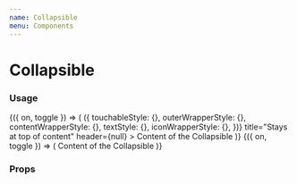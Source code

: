 ```yaml
---
name: Collapsible
menu: Components
---
```



# Collapsible

### Usage

<Playground>
  <Toggle initial={false}>
    {({ on, toggle }) => (
      <Collapsible
        isAnimated={true}
        // The header will move to the end of the content when revealing content
        shouldMoveWithEndOfContent={false}
        initialIsOpen={false}
        isOpen={on}
        onOpen={toggle}
        onClose={toggle}
        getStyles={() => ({
          touchableStyle: {},
          outerWrapperStyle: {},
          contentWrapperStyle: {},
          textStyle: {},
          iconWrapperStyle: {},
        })}
        title="Stays at top of content"
        header={null}
      >
        <Box
          marginVertical={16}
          justifyContent="center"
          alignItems="center"
          height={300}
          backgroundColor="#67c6bb"
        >
          <Text color="white">Content of the Collapsible</Text>
        </Box>
      </Collapsible>
    )}
  </Toggle>

  <Box paddingTop={24}>
    <Toggle initial={false}>
      {({ on, toggle }) => (
        <Collapsible
          isAnimated={true}
          shouldMoveWithEndOfContent
          isOpen={on}
          onOpen={toggle}
          onClose={toggle}
          title="Moves with end of content"
        >
          <Box
            marginVertical={16}
            justifyContent="center"
            alignItems="center"
            height={300}
            backgroundColor="#67c6bb"
          >
            <Text color="white">Content of the Collapsible</Text>
          </Box>
        </Collapsible>
      )}
    </Toggle>
  </Box>
</Playground>

### Props

<Props of={Collapsible} />
